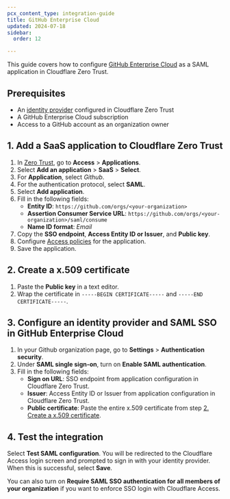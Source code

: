 ```yaml
---
pcx_content_type: integration-guide
title: GitHub Enterprise Cloud
updated: 2024-07-18
sidebar:
  order: 12

---
```


This guide covers how to configure [GitHub Enterprise Cloud](https://docs.github.com/en/enterprise-cloud@latest/admin/managing-iam/using-saml-for-enterprise-iam/configuring-saml-single-sign-on-for-your-enterprise) as a SAML application in Cloudflare Zero Trust.

## Prerequisites

* An [identity provider](/cloudflare-one/identity/idp-integration/) configured in Cloudflare Zero Trust
* A GitHub Enterprise Cloud subscription
* Access to a GitHub account as an organization owner

## 1. Add a SaaS application to Cloudflare Zero Trust

1. In [Zero Trust](https://one.dash.cloudflare.com), go to **Access** > **Applications**.
2. Select **Add an application** > **SaaS** > **Select**.
3. For **Application**, select *Github*.
4. For the authentication protocol, select **SAML**.
5. Select **Add application**.
6. Fill in the following fields:
   * **Entity ID**: `https://github.com/orgs/<your-organization>`
   * **Assertion Consumer Service URL**: `https://github.com/orgs/<your-organization>/saml/consume`
   * **Name ID format**: *Email*
7. Copy the **SSO endpoint**, **Access Entity ID or Issuer**, and **Public key**.
8. Configure [Access policies](/cloudflare-one/policies/access/) for the application.
9. Save the application.

## 2. Create a x.509 certificate

1. Paste the **Public key** in a text editor.
2. Wrap the certificate in `-----BEGIN CERTIFICATE-----` and `-----END CERTIFICATE-----`.

## 3. Configure an identity provider and SAML SSO in GitHub Enterprise Cloud

1. In your Github organization page, go to **Settings** > **Authentication security**.
2. Under **SAML single sign-on**, turn on **Enable SAML authentication**.
3. Fill in the following fields:
   * **Sign on URL**:  SSO endpoint from application configuration in Cloudflare Zero Trust.
   * **Issuer**: Access Entity ID or Issuer from application configuration in Cloudflare Zero Trust.
   * **Public certificate**: Paste the entire x.509 certificate from step [2. Create a x.509 certificate](#2-create-a-x509-certificate).

## 4. Test the integration

Select **Test SAML configuration**. You will be redirected to the Cloudflare Access login screen and prompted to sign in with your identity provider.
When this is successful, select **Save**.

You can also turn on **Require SAML SSO authentication for all members of your organization** if you want to enforce SSO login with Cloudflare Access.

